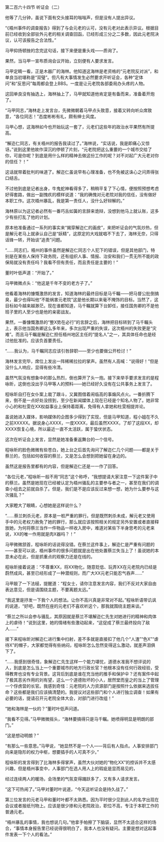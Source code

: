 

第二百六十四节 听证会（二）

他等了几分钟，虽说下面有交头接耳的嗡嗡声，但是没有人提出异议。

“《梧州事件的调查报告》得到了与会元老的认可，没有元老对此表示异议。根据目前已经收到全部驻外元老的相关调查回函，已经形成三分之二多数，因此元老院决议，认可该报告之合法性。”

马甲抑扬顿挫的念完这句话，接下来便是重头戏――质询了。

果然，当马甲一宣布质询会议开始，立刻便有人要求发言。

马甲定睛一看，正是木器厂的海林。他知道这海林是老资格的“元老院反对派”，和单良当初堪称是“双璧”。但凡有大事情发生必然要求开听证会，各种“定体问”和“反思问”每周都会登上BBS。一度是让元老院各部委局办头疼的人物。

这回单良没有抽选上，海林抽上了，马甲就知道他肯定是有备而来，准备着开炮了。

“马甲同志，”海林走上发言台，先微微朝着马甲点头致意，接着又转向听众席致意，“各位同志！”态度彬彬有礼，颇有绅士风度。

马甲心想，这海林如今也开始玩这一套了，元老们这些年的政治水平果然有所提高。

“解迩仁同志，有关梧州的报告我读过了。”海林说，“实话说，我是即痛心又惊讶。”说到这里他故作深沉的停顿了片刻，“元老院把这么重要的一个城市交给了你，可是你呢？到底是用什么样的精神去做这份工作的呢？对不对起广大元老对你的信任？！”

这话就带着批判的味道了。解迩仁虽说早有心理准备，也不免被这诛心之问弄得张口结舌。

不过他到底是记者出身，牛鬼蛇神看得多了，稍稍平复了下心情，便按照预想考虑好得套路，做出一副愧疚的模样说道：“我的确愧对元老院对我的信任，没有做好本职工作。这次梧州暴乱，我是第一责任人，没什么好辩解的。”

海林原以为这记者必然有一番巧舌如簧的言辞来诡辩，没想到他马上就认账，这多少有些打乱了他的计划。

原本他准备通过一系列的事实来“揭穿解迩仁的画皮”，来把听证会的气氛炒热，但是解元老马上就承认自己是“妖精”，这原定的大戏就唱不下去了，海林无奈，只得话锋一转，开始谈“追责”问题。

“……同志们，梧州的事件虽然是解迩仁同志个人犯下的错误，但是其他部门，特别是在某些人保持下政务院，还有组织人事、情报、治安和我们一贯无所不能的政保局就没有责任吗？我看不但有责任，而且责任是主要的！”

董时叶低声道：“开始了。”

马甲微微点头：“他这是千年不变的老方子了。”

他看着海林的慷慨激昂的发言，知道海林的最终目标是马千瞩――把马督公批倒搞臭，最少也得叫他“不能祸害元老院”这是他长期以来毫不掩饰的目标。当然了，这目标如今越来越渺茫。现在谁都知道，马千瞩就算下台卸任，接任国务卿的不是他班子里的人至少也是他的亲密战友。

果然，一番慷慨激昂的“整X势在必行”的言辞之后，海林把目标转到了马千瞩头上，表示他当国务卿这么多年来，多次出现严重的失误，这次梧州的失败更是“灾难”。而且马千瞩是解迩仁担任梧州地区主任的“提名人”之一，其具体任命也是经过他批准的。应该负首要责任。

“……我认为，马千瞩同志应该引咎辞职――至少也要做公开检讨！”

海林发言完毕，席位上发出一阵稀稀拉拉的掌声。虽然有人高喊：“说得好！”但是没什么人响应，显得有些冷清。

虽然气氛没有想象中的那么热烈，倒也算开了头一炮。接下来举手要求发言的是程咏昕，这倒也没出乎马甲等人的预料――她已经好久没有在公共事务上发言了。

程咏昕自打在女仆案上栽了跟斗，又冀图借着闹临高的事煽风点火。一番折腾下来，倒不是一点好处没捞到，至少在新闻媒体上现在已经是个知名人物了。她非常小心的和杜雯在XX权益事业上保持着距离，免得有人拿她和杜雯相提并论。

虽说她进入媒体，影响媒体的企图多少得到了实现，但是马甲知道，程小姐在不久之前XXXXX。据说身心XXXX，一度XXXX，最后虽然XXXX，了却了这段XX，却XXXX恢复心境，所以最近一直不太活跃，属于蛰伏状态。

这次在听证会上发言，显然是她准备重返舞台的一个信号。

程咏昕的脸色微微有些苍白，她上台之后首先询问了解迩仁几个问题――都是关于蔡兰的，包括如何收容的蔡兰，又是怎么会想到把她留在身边的。

虽然这是报告里都有的内容，但是解迩仁还是一一作了回答。

“各位元老，”程咏昕一般不用“同志”这个称呼，“我想提请大家注意一下这件案子中的蔡兰。虽然是她现在已经被认定为梧州骚乱的主要参与者之一，甚至在我们的调查小组去之前就自杀了。但是，我们是不是应该反过来想一想，她为什么要参与这次骚乱？”

大家瞪大了眼睛，心想她是这样说什么？

“……蔡兰刺杀元老，原本是一桩严重的罪行。但是既然刺杀未成，解元老又使用手中的元老权力赦免了她的罪行，那么就应该按照相关的规定另外安置或者直接释放她，为何将蔡兰当作一件物品一样收入房中，难道对某些下半身思考的元老来说，XX的唯一作用就是肉X器吗？！”

马甲微微颔首，程咏昕的话说得没错。在蔡兰这件事上，解迩仁是严重有问题的――甚至可以说，梧州事件的很多问题就是出在他处置蔡兰失当上了！虽说她的本意未必在此，但是抓重点的观察力还是在线的。

程咏昕接着说道：“不尊重XX，将XX物化，随意贬低、玩弄XX在元老院内已经是蔚然成风，甚至已经形成了一种潜规则，而广大XX元老只能忍气吞声……”

马甲敲了一下法槌，提醒道：“程女士，请你注意发言内容，我们不反对大家自由表达意见，但是请围绕主题，不要离题太远。”

“我这里是抒发一下我个人的想法。让你不高兴真是非常对不起。”程咏昕语带讥讽的说道，“好吧，既然在座的元老们不喜欢听这个，那我就围绕主题来谈。”

“蔡兰之所以会参与骚乱，其原因就是蔡兰不堪解迩仁先生对她进行的精神和肉体上的虐待！”说到这里，她的情绪有些激动起来，“这促成了蔡兰最终投向了敌人……”

接下来程咏昕对解迩仁进行集中扫射，差不多就是直接扣了他几个“人渣”“色X”“虐待X”的帽子，大家都觉得有些纳闷，程咏昕怎么忽然变得这么激动，就差声泪俱下了。

“……我感到很奇怪，象解迩仁先生这样一个能力堪忧，道德水准我不想评说的人，到底是怎么当上一个重要城市的地方行政长官？他根本没有任何行政经验，受得教育也没有专业背景。这背后到底是谁在充当他的推手和保护伞？还有案件中起了极其恶劣作用的刘有望，这么一个道德败坏的小人，居然堂而皇之的当上了管理一个俘虏营的长官。我感到奇怪：元老院的人力资源部门是按照什么依据来选拔任命？这些都是我们应该搞清楚的。我提议对这些部门和个人进行独立调查！如果有必要的话，提请召开元老院全体大会，对部门进行改组！”

“她和海林是一伙的？”董时叶低声问道。

“我看不见得。”马甲微微摇头，“海林要搞得只是马千瞩。她喷得明显是明朗的部门。”

“这是想动明朗？”

“有那么一些意思。”马甲说，“她显然不是一个人――背后有人指点。人事安排部门向来是隐形的权力中枢，想要插手的人可真不少。”

程咏昕的发言得到了比海林多得掌声，虽然大伙对她的“物化XX”的控诉并不太感兴趣，但是梧州事变中，人事部门在选人用人上的瑕疵是显而易见的，

经过连续两人的暖场，会场里的气氛变得踊跃多了，又有多人请求发言。

“这下可热闹了。”马甲对董时叶说道，“今天这听证会是持久战了。”

第三位发言的元老马甲和董时叶都不太熟悉。因为平时很少见到此人的名字出现在会议或者报纸刊物上。应该是很少掺和元老院政治，职位不高，专注于本职工作的普通元老。

“梧州暴乱的事情，我也想说几句。”他拿手帕擦了下脑袋，显然不太适合这样的场合，“事情本身报告里已经说得很明白了，我本人也没有疑问。主要是想对这起事件发表一下个人的看法。”

